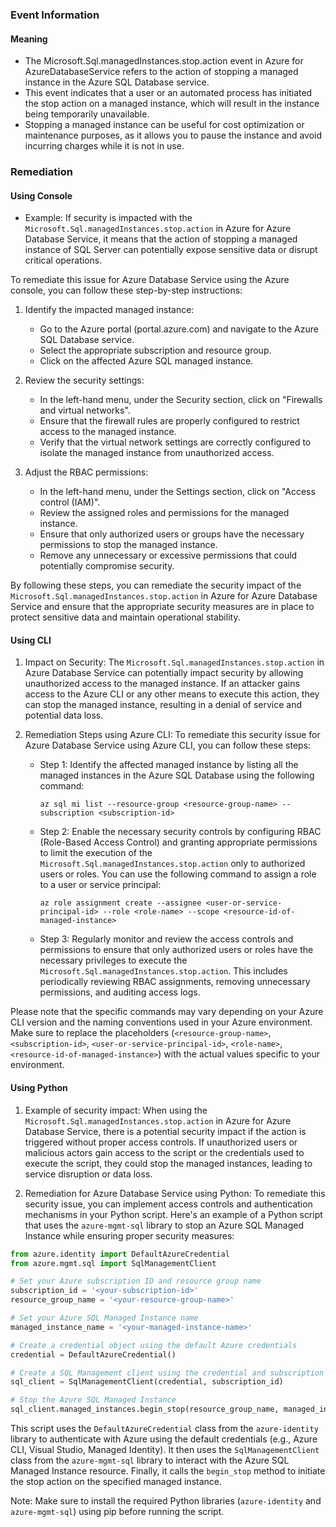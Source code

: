 
### Event Information

#### Meaning

- The Microsoft.Sql.managedInstances.stop.action event in Azure for AzureDatabaseService refers to the action of stopping a managed instance in the Azure SQL Database service.
- This event indicates that a user or an automated process has initiated the stop action on a managed instance, which will result in the instance being temporarily unavailable.
- Stopping a managed instance can be useful for cost optimization or maintenance purposes, as it allows you to pause the instance and avoid incurring charges while it is not in use.

### Remediation

#### Using Console

- Example: If security is impacted with the `Microsoft.Sql.managedInstances.stop.action` in Azure for Azure Database Service, it means that the action of stopping a managed instance of SQL Server can potentially expose sensitive data or disrupt critical operations.

To remediate this issue for Azure Database Service using the Azure console, you can follow these step-by-step instructions:

1. Identify the impacted managed instance: 
   - Go to the Azure portal (portal.azure.com) and navigate to the Azure SQL Database service.
   - Select the appropriate subscription and resource group.
   - Click on the affected Azure SQL managed instance.

2. Review the security settings:
   - In the left-hand menu, under the Security section, click on "Firewalls and virtual networks".
   - Ensure that the firewall rules are properly configured to restrict access to the managed instance.
   - Verify that the virtual network settings are correctly configured to isolate the managed instance from unauthorized access.

3. Adjust the RBAC permissions:
   - In the left-hand menu, under the Settings section, click on "Access control (IAM)".
   - Review the assigned roles and permissions for the managed instance.
   - Ensure that only authorized users or groups have the necessary permissions to stop the managed instance.
   - Remove any unnecessary or excessive permissions that could potentially compromise security.

By following these steps, you can remediate the security impact of the `Microsoft.Sql.managedInstances.stop.action` in Azure for Azure Database Service and ensure that the appropriate security measures are in place to protect sensitive data and maintain operational stability.

#### Using CLI

1. Impact on Security: The `Microsoft.Sql.managedInstances.stop.action` in Azure Database Service can potentially impact security by allowing unauthorized access to the managed instance. If an attacker gains access to the Azure CLI or any other means to execute this action, they can stop the managed instance, resulting in a denial of service and potential data loss.

2. Remediation Steps using Azure CLI: To remediate this security issue for Azure Database Service using Azure CLI, you can follow these steps:

   - Step 1: Identify the affected managed instance by listing all the managed instances in the Azure SQL Database using the following command:
     ```
     az sql mi list --resource-group <resource-group-name> --subscription <subscription-id>
     ```

   - Step 2: Enable the necessary security controls by configuring RBAC (Role-Based Access Control) and granting appropriate permissions to limit the execution of the `Microsoft.Sql.managedInstances.stop.action` only to authorized users or roles. You can use the following command to assign a role to a user or service principal:
     ```
     az role assignment create --assignee <user-or-service-principal-id> --role <role-name> --scope <resource-id-of-managed-instance>
     ```

   - Step 3: Regularly monitor and review the access controls and permissions to ensure that only authorized users or roles have the necessary privileges to execute the `Microsoft.Sql.managedInstances.stop.action`. This includes periodically reviewing RBAC assignments, removing unnecessary permissions, and auditing access logs.

Please note that the specific commands may vary depending on your Azure CLI version and the naming conventions used in your Azure environment. Make sure to replace the placeholders (`<resource-group-name>`, `<subscription-id>`, `<user-or-service-principal-id>`, `<role-name>`, `<resource-id-of-managed-instance>`) with the actual values specific to your environment.

#### Using Python

1. Example of security impact: When using the `Microsoft.Sql.managedInstances.stop.action` in Azure for Azure Database Service, there is a potential security impact if the action is triggered without proper access controls. If unauthorized users or malicious actors gain access to the script or the credentials used to execute the script, they could stop the managed instances, leading to service disruption or data loss.

2. Remediation for Azure Database Service using Python: To remediate this security issue, you can implement access controls and authentication mechanisms in your Python script. Here's an example of a Python script that uses the `azure-mgmt-sql` library to stop an Azure SQL Managed Instance while ensuring proper security measures:

```python
from azure.identity import DefaultAzureCredential
from azure.mgmt.sql import SqlManagementClient

# Set your Azure subscription ID and resource group name
subscription_id = '<your-subscription-id>'
resource_group_name = '<your-resource-group-name>'

# Set your Azure SQL Managed Instance name
managed_instance_name = '<your-managed-instance-name>'

# Create a credential object using the default Azure credentials
credential = DefaultAzureCredential()

# Create a SQL Management client using the credential and subscription ID
sql_client = SqlManagementClient(credential, subscription_id)

# Stop the Azure SQL Managed Instance
sql_client.managed_instances.begin_stop(resource_group_name, managed_instance_name)
```

This script uses the `DefaultAzureCredential` class from the `azure-identity` library to authenticate with Azure using the default credentials (e.g., Azure CLI, Visual Studio, Managed Identity). It then uses the `SqlManagementClient` class from the `azure-mgmt-sql` library to interact with the Azure SQL Managed Instance resource. Finally, it calls the `begin_stop` method to initiate the stop action on the specified managed instance.

Note: Make sure to install the required Python libraries (`azure-identity` and `azure-mgmt-sql`) using pip before running the script.

